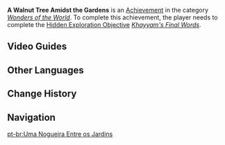 {{Achievement Infobox
|title        = 
|id           = 81247
|order id     = 1233
|category     = Wonders of the World
|description  = Ask [[Khayyam]] about the lost memories.
|requirements = Complete ''[[Khayyam's Final Words]]''.
|primogems    = 5
|tracking     = 
|topic        = 
|hidden       = 1
|type         = Exploration
}}
'''A Walnut Tree Amidst the Gardens''' is an [[Achievement]] in the category ''[[Wonders of the World]]''. To complete this achievement, the player needs to complete the [[Hidden Exploration Objective]] ''[[Khayyam's Final Words]]''.
<!--
==Gameplay Notes==

==Trivia==
-->
==Video Guides==
{{EVT
|video1   = https://youtu.be/LCTW4Z8yCcQ
|caption1 = Hidden Achievement: A Walnut Tree Amidst the Gardens
}}

==Other Languages==
{{Other Languages
|en      = A Walnut Tree Amidst the Gardens
|zhs     = 「众花园中的一棵核桃树…」
|zhs_rm  = "Zhòng Huāyuán-zhōng de Yī Kē Hétáo-shù..."
|zht     = 「眾花園中的一棵核桃樹…」
|zht_rm  = "Zhòng Huāyuán-zhōng de Yī Kē Hétáo-shù..."
|zh_tl   = 
|ja      = 「数ある花園にある一本のクルミの木…」
|ja_rm   = "Kazu Aru Hanazono ni Aru Ippon no Kurumi no Ki..."
|ja_tl   = "A Single Walnut Tree Among Numerous Gardens..."
|ko      = 「수많은 화원 속 호두나무 한 그루…」
|ko_tl   = "A Walnut Tree Amidst Numerous Flower Gardens..."
|es      = Un nogal entre los jardines
|es_tl   = A Walnut Tree Among the Gardens
|fr      = Un noyer au milieu des jardins
|fr_tl   = A Walnut Tree Amidst the Gardens
|ru      = Ореховое древо посреди сада
|ru_tl   = A Walnut Tree in the Middle of the Orchard
|th      = "ต้นวอลนัทต้นหนึ่งท่ามกลางสวนดอกไม้..."
|th_rm   = "Ton Wonnat Ton Nueng Thamklang Suandokmai..."
|th_tl   = "A Walnut Tree Amidst the Flower Garden..."
|vi      = "Một Cây Hạnh Đào Trong Các Vườn Hoa..."
|vi_tl   = 
|de      = „Ein Walnussbaum in den Gärten&nbsp;...“
|de_tl   = "A Walnut Tree in the Gardens..."
|id      = Pohon Kenari di Kebun
|id_tl   = Walnut Tree in the Garden
|pt      = Uma Nogueira Entre os Jardins
|pt_tl   = 
|tr      = Bahçedeki Ceviz Ağacı
|tr_tl   = 
|it      = Un noce tra i giardini
|it_tl   = 
}}

==Change History==
{{Change History|3.0}}
<!--
==References==
{{Reflist}}
-->
==Navigation==
{{Achievement Navbox}}

[[pt-br:Uma Nogueira Entre os Jardins]]